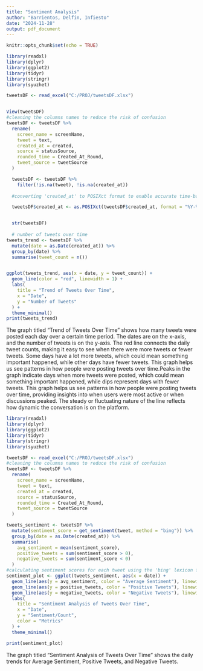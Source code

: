 ```yaml
---
title: "Sentiment Analysis"
author: "Barrientos, Delfin, Infiesto"
date: "2024-11-28"
output: pdf_document
---
```


```r
knitr::opts_chunk$set(echo = TRUE)
```

```r
library(readxl)
library(dplyr)
library(ggplot2)
library(tidyr)
library(stringr)
library(syuzhet)

tweetsDF <- read_excel("C:/PROJ/tweetsDF.xlsx")


View(tweetsDF)
#cleaning the columns names to reduce the risk of confusion
tweetsDF <- tweetsDF %>% 
  rename(
    screen_name = screenName,
    tweet = text,
    created_at = created,
    source = statusSource,
    rounded_time = Created_At_Round,
    tweet_source = tweetSource
  )

  tweetsDF <- tweetsDF %>%
    filter(!is.na(tweet), !is.na(created_at))
  
  #converting 'created_at' to POSIXct format to enable accurate time-based analysis of tweet trends.

  tweetsDF$created_at <- as.POSIXct(tweetsDF$created_at, format = "%Y-%m-%d %H:%M:%S")


  str(tweetsDF)
  
  # number of tweets over time
tweets_trend <- tweetsDF %>%
  mutate(date = as.Date(created_at)) %>%
  group_by(date) %>%
  summarise(tweet_count = n())


ggplot(tweets_trend, aes(x = date, y = tweet_count)) +
  geom_line(color = "red", linewidth = 1) +
  labs(
    title = "Trend of Tweets Over Time",
    x = "Date",
    y = "Number of Tweets"
  ) +
  theme_minimal()
print(tweets_trend)
```
The graph titled "Trend of Tweets Over Time" shows how many tweets were posted each day over a certain time period. The dates are on the x-axis, and the number of tweets is on the y-axis. The red line connects the daily tweet counts, making it easy to see when there were more tweets or fewer tweets. Some days have a lot more tweets, which could mean something important happened, while other days have fewer tweets. This graph helps us see patterns in how people were posting tweets over time.Peaks in the graph indicate days when more tweets were posted, which could mean something important happened, while dips represent days with fewer tweets. This graph helps us see patterns in how people were posting tweets over time, providing insights into when users were most active or when discussions peaked. The steady or fluctuating nature of the line reflects how dynamic the conversation is on the platform.

```r
library(readxl)
library(dplyr)
library(ggplot2)
library(tidyr)
library(stringr)
library(syuzhet)

tweetsDF <- read_excel("C:/PROJ/tweetsDF.xlsx")
#cleaning the columns names to reduce the risk of confusion
tweetsDF <- tweetsDF %>% 
  rename(
    screen_name = screenName,
    tweet = text,
    created_at = created,
    source = statusSource,
    rounded_time = Created_At_Round,
    tweet_source = tweetSource
  )

tweets_sentiment <- tweetsDF %>%
  mutate(sentiment_score = get_sentiment(tweet, method = "bing")) %>%
  group_by(date = as.Date(created_at)) %>%
  summarise(
    avg_sentiment = mean(sentiment_score),
    positive_tweets = sum(sentiment_score > 0),
    negative_tweets = sum(sentiment_score < 0)
  )
#calculating sentiment scores for each tweet using the 'bing' lexicon from the syuzhet package.
sentiment_plot <- ggplot(tweets_sentiment, aes(x = date)) +
  geom_line(aes(y = avg_sentiment, color = "Average Sentiment"), linewidth = 1) +
  geom_line(aes(y = positive_tweets, color = "Positive Tweets"), linewidth = 1) +
  geom_line(aes(y = negative_tweets, color = "Negative Tweets"), linewidth = 1) +
  labs(
    title = "Sentiment Analysis of Tweets Over Time",
    x = "Date",
    y = "Sentiment/Count",
    color = "Metrics"
  ) +
  theme_minimal()

print(sentiment_plot)

```
The graph titled "Sentiment Analysis of Tweets Over Time" shows the daily trends for Average Sentiment, Positive Tweets, and Negative Tweets. 





